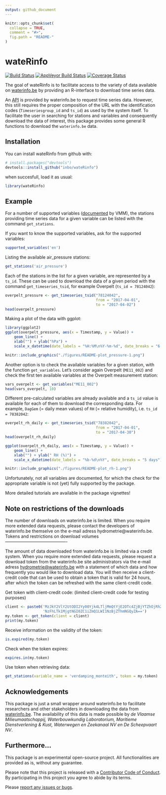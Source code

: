 ```yaml
---
output: github_document
---
```


<!-- README.md is generated from README.Rmd. Please edit that file -->

```r
knitr::opts_chunk$set(
  collapse = TRUE,
  comment = "#>",
  fig.path = "README-"
)
```

# wateRinfo

[![Build Status](https://travis-ci.org/inbo/wateRinfo.svg?branch=addci)](https://travis-ci.org/inbo/wateRinfo)
[![AppVeyor Build Status](https://ci.appveyor.com/api/projects/status/github/stijnvanhoey/wateRinfo?branch=master&svg=true)](https://ci.appveyor.com/project/stijnvanhoey/wateRinfo)
[![Coverage Status](https://coveralls.io/repos/github/inbo/wateRinfo/badge.svg)](https://coveralls.io/r/inbo/wateRinfo?branch=master)

The goal of wateRinfo is to facilitate access to the variety of data available on [waterinfo.be](https://www.waterinfo.be/)  by providing an R-interface to download time series data. 

An [API](https://www.waterinfo.be/download/9f5ee0c9-dafa-46de-958b-7cac46eb8c23?dl=0) is provided by waterinfo.be to request time series data. However, this still requires the proper composition of the URL with the identification codes (`Timeseriesgroup_id`  and `ts_id`) as used by the system itself. To facilitate the user in searching for stations and variables and consequently download the data of interest, this package provides some general R functions to download the `waterinfo.be` data.

## Installation

You can install wateRinfo from github with:

```r
# install.packages("devtools")
devtools::install_github("inbo/wateRinfo")
```

when succesfull, load it as usual:

```R
library(wateRinfo)
```

## Example

For a number of supported variables ([documented](https://www.waterinfo.be/download/9f5ee0c9-dafa-46de-958b-7cac46eb8c23?dl=0) by VMM), the stations providing time series data for a given variable can be listed with the command `get_stations`.

If you want to know the supported variables, ask for the supported variables:

```r
supported_variables('en')
```

Listing the available air_pressure stations:

```r
get_stations('air_pressure')
```

Each of the stations in the list for a given variable, are represented by a `ts_id`. These can be used to download the data of a given period with the command `get_timeseries_tsid`, for example Overpelt (`ts_id = 78124042`):

```r
overpelt_pressure <- get_timeseries_tsid("78124042", 
                                         from = "2017-04-01", 
                                         to = "2017-04-02")
head(overpelt_pressure)
```

Making a plot of the data with ggplot:

```r
library(ggplot2)
ggplot(overpelt_pressure, aes(x = Timestamp, y = Value)) + 
    geom_line() + 
    xlab("") + ylab("hPa") + 
    scale_x_datetime(date_labels = "%H:%M\n%Y-%m-%d", date_breaks = "6 hours")
```
```r
knitr::include_graphics("./figures/README-plot_pressure-1.png")
```


Another option is to check the available variables for a given station, with the function `get_variables`. Let's consider again Overpelt (`ME11_002`) and check the first ten available variables at the Overpelt measurement station:

```r
vars_overpelt <- get_variables("ME11_002")
head(vars_overpelt, 10)
```

Different pre-calculated variables are already available and a `ts_id` value is available for each of them to download the corresponding data. For example, `DagGem` (= daily mean values) of `RH` (= relative humidity), i.e. `ts_id = 78382042`:

```r
overpelt_rh_daily <- get_timeseries_tsid("78382042", 
                                         from = "2017-04-01", 
                                         to = "2017-04-30")
head(overpelt_rh_daily)
```

```r
ggplot(overpelt_rh_daily, aes(x = Timestamp, y = Value)) + 
    geom_line() + 
    xlab("") + ylab(" RH (%)") + 
    scale_x_datetime(date_labels = "%b-%d\n%Y", date_breaks = "5 days")
```
```r
knitr::include_graphics("./figures/README-plot_rh-1.png")
```


Unfortunately, not all variables are documented, for which the check for the appropriate variable is not (yet) fully supported by the package.

More detailed tutorials are available in the package vignettes!

## Note on restrictions of the downloads

The number of downloads on waterinfo.be is limited. When you require more extended data requests, please contact the developers of waterinfo.be themselve on the e-mail adress hydrometrie@waterinfo.be.
Tokens and restrictions on download volumes
-------------------------------------------

The amount of data downloaded from waterinfo.be is limited via a credit system. When you require more extended data requests, please request a download token from the waterinfo.be site administrators via the e-mail adress <hydrometrie@waterinfo.be> with a statement of which data and how frequently you would like to download data. You will then receive a client-credit code that can be used to obtain a token that is valid for 24 hours, after which the token can be refreshed with the same client-credit code.

Get token with client-credit code: (limited client-credit code for testing purposes)

```r
client <- paste0('MzJkY2VlY2UtODI2Yy00Yjk4LTljMmQtYjE2OTc4ZjBjYTZhOjRhZGE4',
                 'NzFhLTk1MjgtNGI0ZC1iZmQ1LWI1NzBjZThmNGQyZA==')
my.token <- get_token(client = client)
print(my.token)
```

Receive information on the validity of the token:
```r
is.expired(my.token)
```

Check when the token expires:
```r
expires.in(my.token)
```

Use token when retrieving data:
```r
get_stations(variable_name = 'verdamping_monteith', token = my.token)
```

## Acknowledgements

This package is just a small wrapper around waterinfo.be to facilitate researchers and other stakeholders in downloading the data from  [waterinfo.be](http://www.waterinfo.be). The availability of this data is made possible by *de Vlaamse Milieumaatschappij, Waterbouwkundig Laboratorium, Maritieme Dienstverlening & Kust, Waterwegen en Zeekanaal NV en De Scheepvaart NV*.

## Furthermore...

This package is an experimental open-source project. All functionalities are provided as is, without any guarantee.

Please note that this project is released with a [Contributor Code of Conduct](CONDUCT.md). By participating in this project you agree to abide by its terms.

Please [report any issues or bugs](https://github.com/inbo/wateRinfo/issues/new).

